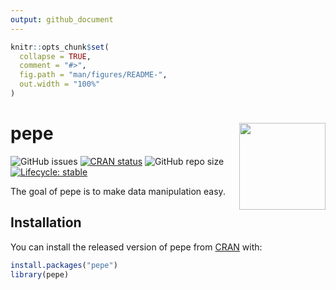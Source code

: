```yaml
---
output: github_document
---
```


<!-- README.md is generated from README.Rmd. Please edit that file -->

```r
knitr::opts_chunk$set(
  collapse = TRUE,
  comment = "#>",
  fig.path = "man/figures/README-",
  out.width = "100%"
)
```

<!-- # pepe <a><img src='man/figures/pepe.png' align="right" height="138.5" /></a> -->


# pepe  <a href='https://github.com/seymakalay/pepe'><img src='man/figures/pepe.png' align="right" height="138.5" /></a>

<!-- badges: start -->
![GitHub issues](https://img.shields.io/github/issues/seymakalay/pepe)
[![CRAN status](https://www.r-pkg.org/badges/version/pepe)](https://CRAN.R-project.org/package=pepe)
![GitHub repo size](https://img.shields.io/github/repo-size/seymakalay/pepe)
[![Lifecycle: stable](https://img.shields.io/badge/lifecycle-stable-brightgreen.svg)](https://lifecycle.r-lib.org/articles/stages.html#stable)
<!-- badges: end -->

The goal of pepe is to make data manipulation easy. 

## Installation

You can install the released version of pepe from [CRAN](https://CRAN.R-project.org) with:

``` r
install.packages("pepe")
library(pepe)
```


